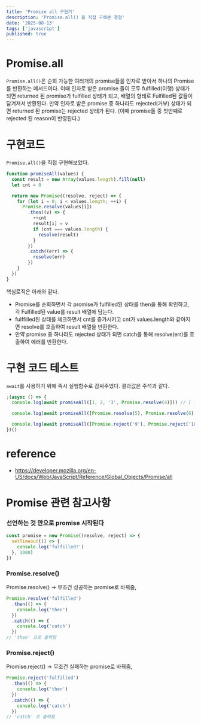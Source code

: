 ```yaml
---
title: 'Promise all 구현기'
description: 'Promise.all() 을 직접 구해본 경험'
date: '2025-08-13'
tags: ['javascript']
published: true
---
```


# Promise.all

`Promise.all()`은 순회 가능한 여러개의 promise들을 인자로 받아서 하나의 Promise를 반환하는 메서드이다.
이때 인자로 받은 promise 들이 모두 fulfilled(이행) 상태가 되면 returned 된 promise가 fulfilled 상태가 되고, 배열의 형태로 Fulfilled된 값들이 담겨져서 반환된다.
만약 인자로 받은 promise 중 하나라도 rejected(거부) 상태가 되면 returned 된 promise는 rejected 상태가 된다. (이때 promise들 중 첫번째로 rejected 된 reason이 반영된다.)

# 구현코드

`Promise.all()`을 직접 구현해보았다.

```js
function promiseAll(values) {
  const result = new Array(values.length).fill(null)
  let cnt = 0

  return new Promise((resolve, reject) => {
    for (let i = 0; i < values.length; ++i) {
      Promise.resolve(values[i])
        .then((v) => {
          ++cnt
          result[i] = v
          if (cnt === values.length) {
            resolve(result)
          }
        })
        .catch((err) => {
          resolve(err)
        })
    }
  })
}
```

핵심로직은 아래와 같다.

- Promise를 순회하면서 각 promise가 fulfilled된 상태를 then을 통해 확인하고, 각 Fulfilled된 value를 result 배열에 담는다.
- fulffilled된 상태를 체크하면서 cnt를 증가시키고 cnt가 values.length와 같아지면 resolve를 호출하여 result 배열을 반환한다.
- 만약 promise 중 하나라도 rejected 상태가 되면 catch를 통해 resolve(err)를 호출하여 에러를 반환한다.

# 구현 코드 테스트

`await`를 사용하기 위해 즉시 실행함수로 감싸주었다. 결과값은 주석과 같다.

```js
;(async () => {
  console.log(await promiseAll([1, 2, '3', Promise.resolve(4)])) // [ 1, 2, '3', 4 ]

  console.log(await promiseAll([Promise.resolve(5), Promise.resolve(6), Promise.resolve(7), Promise.resolve(8)])) // [ 5, 6, 7, 8 ]

  console.log(await promiseAll([Promise.reject('9'), Promise.reject('10'), '11', Promise.resolve(12)])) // 9
})()
```

# reference

- https://developer.mozilla.org/en-US/docs/Web/JavaScript/Reference/Global_Objects/Promise/all

# Promise 관련 참고사항

### 선언하는 것 만으로 promise 시작된다

```js
const promise = new Promise((resolve, reject) => {
  setTimeout(() => {
    console.log('fulfilled!')
  }, 1000)
})
```

### Promise.resolve()

Promise.resolve() -> 무조건 성공하는 promise로 바꿔줌,

```js
Promise.resolve('fulfilled')
  .then(() => {
    console.log('then')
  })
  .catch(() => {
    console.log('catch')
  })
// 'then' 으로 출력됨
```

### Promise.reject()

Promise.reject() -> 무조건 실패하는 promise로 바꿔줌,

```js
Promise.reject('fulfilled')
  .then(() => {
    console.log('then')
  })
  .catch(() => {
    console.log('catch')
  })
// 'catch' 로 출력됨
```
